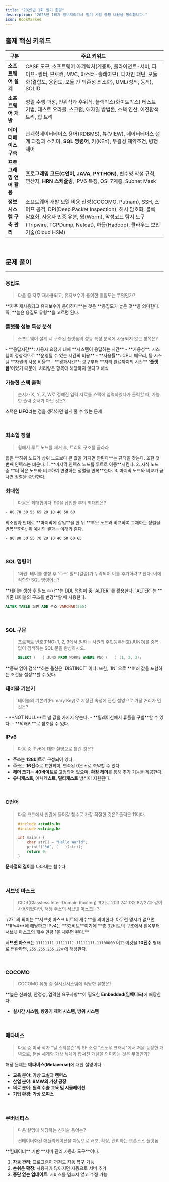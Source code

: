 ```yaml
---
title: "2025년 1회 필기 총평"
description: "2025년 1회차 정보처리기사 필기 시험 총평 내용을 정리합니다."
icon: BookMarked
---
```


## 출제 핵심 키워드

| 구분                     | 주요 키워드                                                                                                                                                                                                                                     |
| ------------------------ | ----------------------------------------------------------------------------------------------------------------------------------------------------------------------------------------------------------------------------------------------- |
| **소프트웨어 설계**      | CASE 도구, 소프트웨어 아키텍처(계층화, 클라이언트-서버, 파이프-필터, 브로커, MVC, 마스터-슬레이브), 디자인 패턴, 모듈화(결합도, 응집도, 모듈 간 의존성 최소화), UML(정적, 동적), SOLID                                                          |
| **소프트웨어 개발**      | 정렬 수행 과정, 전위식과 후위식, 블랙박스(화이트박스) 테스트 기법, 테스트 오라클, 스크럼, 애자일 방법론, 스택 연산, 이진탐색 트리, 힙 트리                                                                                                      |
| **데이터베이스 구축**    | 관계형데이터베이스 용어(RDBMS), 뷰(VIEW), 데이터베이스 설계 과정과 스키마, **SQL 명령어**, 키(KEY), 무결성 제약조건, 병행제어                                                                                                                   |
| **프로그래밍 언어 활용** | **프로그래밍 코드(C언어, JAVA, PYTHON)**, 변수명 작성 규칙, 연산자, **HRN 스케쥴링**, IPV6 특징, OSI 7계층, Subnet Mask                                                                                                                         |
| **정보시스템 구축 관리** | 소프트웨어 개발 모델 비용 산정(COCOMO, Putnam), SSH, 스머프 공격, DPI(Deep Packet Inspection), 해시 암호화, 블록 암호화, 사용자 인증 유형, 웜(Worm), 악성코드 탐지 도구(Tripwire, TCPDump, Netcat), 하둡(Hadoop), 클라우드 보안 기술(Cloud HSM) |

<br />

## 문제 풀이

---

### 응집도

> 다음 중 자주 재사용되고, 유지보수가 용이한 응집도는 무엇인가?

<Callout>
  **자주 재사용되고 유지보수가 용이하다**는 것은 **응집도가 높은 것**을
  의미한다. 즉, **높은 응집도 유형**을 고르면 된다.
</Callout>

<br />

### 플랫폼 성능 특성 분석

> 소프트웨어 설계 시 구축된 플랫폼의 성능 특성 분석에 사용되지 않는 항목은?

<Callout title="플랫폼 성능 특성 분석 항목">
  - **응답시간**: 사용자 요청에 대해 **시스템이 응답하는 시간**
  - **가용성**: 시스템이 정상적으로 **운영될 수 있는 시간의 비용**
  - **사용률**: CPU, 메모리, 등 시스템 **자원의 사용 비율**
  - **경과시간**: 요구부터 **처리 완료까지의 시간**

</Callout>

<Callout type="error">
  <strong>'플랫폼'</strong>이었기 때문에, 처리량은 항목에 해당하지 않다고 해석
</Callout>

<br />

### 가능한 스택 출력

> 순서가 X, Y, Z, W로 정해진 입력 자료를 스택에 입력하였다가 출력할 때, 가능한 출력 순서가 아닌 것은?

<Callout>스택은 **LIFO**라는 점을 생각하면 쉽게 풀 수 있는 문제</Callout>

<br />

### 최소힙 정렬

> 힙에서 루트 노드를 제거 후, 트리의 구조를 골라라

<Callout>
  힙은 **하위 노드가 상위 노드보다 큰 값을 가지면 안된다**는 규칙을 갖는다. 또한
  첫 번째 인덱스는 비운다.
</Callout>

<Callout title='루트 노드가 제거된 뒤 정렬'>
  1. **마지막 인덱스 노드를 루트로 이동**시킨다.
  2. 자식 노드 중 **더 작은 노드와 비교하여 변경하는 정렬을 반복**한다.
  3. 마지막 노드와 비교가 끝나면 정렬을 중단한다.

</Callout>

<br />

### 최대힙

> 다음은 최대힙이다. 90을 삽입한 후의 최대힙은?

```
- 80 70 30 55 65 20 10 40 50 60
```

<Callout>
  최소힙과 반대로 **마지막에 삽입**을 한 뒤 **부모 노드와 비교하여 교체하는
  정렬을 반복**한다. 위 예시의 결과는 아래와 같다.

```
- 90 80 30 55 70 20 10 40 50 60 65
```

</Callout>

<br />

### SQL 명령어

> '회원' 테이블 생성 후 '주소' 필드(컬럼)가 누락되어 이를 추가하려고 한다. 이에 적합한 SQL 명령어는?

<Callout>
  **테이블 생성 후 필드 추가**는 DDL 명령어 중 `ALTER` 를 활용한다. `ALTER` 는
  **기존 테이블의 구조를 변경**할 때 사용한다.

```sql
ALTER TABLE 회원 ADD 주소 VARCHAR(255)
```

</Callout>

<br />

### SQL 구문

> 프로젝트 번호(PNO) 1, 2, 3에서 일하는 사원의 주민등록번호(JUNO)를 중복 없이 검색하는 SQL 문을 완성하시오.
>
> ```sql
> SELECT (   ) JUNO FROM WORKS WHERE PNO (   ) (1, 2, 3);
> ```

<Callout>
  **중복 없이 검색**하는 옵션은 `DISTINCT` 이다. 또한, `IN` 으로 **여러 값을
  포함하는 조건을 설정**할 수 있다.
</Callout>

<br />

### 테이블 기본키

> 테이블의 기본키(Primary Key)로 지정된 속성에 관한 설명으로 가장 거리가 먼 것은?

<Callout title='기본키(Primary Key)'>
  - **NOT NULL**로 널 값을 가지지 않는다.
  - **릴레이션에서 튜플을 구별**할 수 있다.
  - **외래키**로 참조될 수 있다.

</Callout>

<br />

### IPv6

> 다음 중 IPv6에 대한 설명으로 틀린 것은?

<Callout title='IPv6'>

- **주소**는 **128비트**로 구성되어 있다.
- **주소**는 **16진수**로 표현되며, 연속된 0은 <strong>::</strong>로 축약할 수 있다.
- **헤더 크기**는 **40바이트**로 고정되어 있으며, **확장 헤더**를 통해 추가 기능을 제공한다.
- **유니캐스트, 애니캐스트, 멀티캐스트** 방식이 지원된다.

</Callout>

<br />

### C언어

> 다음 코드에서 빈칸에 들어갈 함수로 가장 적절한 것은? 출력은 11이다.
>
> ```c
> #include <studio.h>
> #include <string.h>
>
> int main() {
>     char str[] = "Hello World";
>     printf("%d", (   )(str));
>     return 0;
> }
> ```

<Callout title="strlen">**문자열의 길이**를 나타내는 함수다.</Callout>

<br />

### 서브넷 마스크

> CIDR(Classless Inter-Domain Routing) 표기로 203.241.132.82/27과 같이 사용되었다면, 해당 주소의 서브넷 마스크는?

<Callout title="서브넷 마스크 계산">
`/27` 의 의미는 **서브넷 마스크 비트의 개수**를 의미한다. 아무런 명시가 없으면
**IPv4**에 해당하고 IPv4는 **32비트**이기에 **총 32비트의 구조에서 왼쪽부터
서브넷 마스크의 개수 만큼 1을 채우면 된다.**

**서브넷 마스크**는 `11111111.11111111.11111111.11100000` 이고 이것을 **10진수** 형태로 변환하면, `255.255.255.224` 에 해당한다.

</Callout>

<br />

### COCOMO

> COCOMO 유형 중 실시간시스템에 적당한 유형은?

<Callout>
  **높은 신뢰성, 안정성, 엄격한 요구사항**이 필요한
  <strong>Embedded(임베디드)</strong>에 해당한다.

- **실시간 시스템, 항공기 제어 시스템, 방위 시스템**

</Callout>

<br />

### 메타버스

> 다음 중 미국 작가 "닐 스티븐슨"의 SF 소설 "스노우 크래시"에서 처음 등장한 개념으로, 현실 세계와 가상 세계가 합쳐진 개념을 의미하는 것은 무엇인가?

<Callout>
  해당 문제는 <strong>메타버스(Metaverse)</strong>에 대한 설명이다.

- **교육 분야**: **가상 교실과 캠퍼스**
- **산업 분야**: **BMW의 가상 공장**
- **의료 분야**: **원격 수술 교육 및 시뮬레이션**
- **기업 환경**: **가상 오피스**

</Callout>

<br />

### 쿠버네티스

> 다음 설명에 해당하는 신기술 용어는?
>
> 컨테이너화된 애플리케이션을 자동으로 배포, 확장, 관리하는 오픈소스 플랫폼

<Callout title='쿠버네티스(Kubernetes)'>
  **컨테이너** 기반 **서버 관리 자동화 도구**이다.

1. **자동 관리**: 프로그램이 꺼져도 자동 복구 가능
2. **손쉬운 확장**: 사용자가 많아지면 자동으로 서버 추가
3. **중단 없는 업데이트**: 서비스를 멈추지 않고 수정 가능

</Callout>
